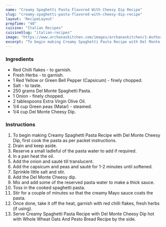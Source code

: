 ---
name: "Creamy Spaghetti Pasta Flavored With Cheesy Dip Recipe"
slug: "creamy-spaghetti-pasta-flavored-with-cheesy-dip-recipe"
layout: 'RecipeLayout'
prepTime: "40"
cuisine: "Italian Recipes"
cuisineSlug: "italian-recipes"
image: "https://www.archanaskitchen.com/images/archanaskitchen/1-Author/Madhuli_Ajay/6-main-Spaghetti_with_Del_Monte_cheesy_Dip_3.jpg"
excerpt: "To begin making Creamy Spaghetti Pasta Recipe with Del Monte Cheesy Dip, first cook the pasta as per packet instructions"
---

### Ingredients

- Red Chilli flakes - to garnish.
- Fresh Herbs - to garnish.
- 1 Red Yellow or Green Bell Pepper (Capsicum) - finely chopped.
- Salt - to taste.
- 250 grams Del Monte Spaghetti Pasta.
- 1 Onion - finely chopped.
- 2 tablespoons Extra Virgin Olive Oil.
- 1/4 cup Green peas (Matar) - steamed.
- 1/4 cup Del Monte Cheesy Dip.

### Instructions

1. To begin making Creamy Spaghetti Pasta Recipe with Del Monte Cheesy Dip, first cook the pasta as per packet instructions.
1. Drain and keep aside.
1. Reserve a small ladleful of the pasta water to add if required.
1. In a pan heat the oil.
1. Add the onion and sauté till translucent.
1. Add the capsicum and peas and sauté for 1-2 minutes until softened.
1. Sprinkle little salt and stir.
1. Add the Del Monte Cheesy dip.
1. Mix and add some of the reserved pasta water to make a thick sauce.
1. Toss in the cooked spaghetti pasta.
1. Stir for a couple of minutes so that the creamy Mayo sauce coats the pasta.
1. Once done, take it off the heat, garnish with red chilli flakes, fresh herbs (if using).
1. Serve Creamy Spaghetti Pasta Recipe with Del Monte Cheesy Dip hot with Whole Wheat Oats And Pesto Bread Recipe by the side.
